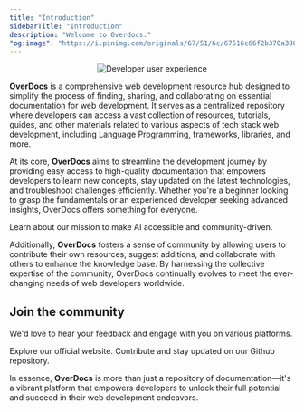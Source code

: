 ```yaml
---
title: "Introduction"
sidebarTitle: "Introduction"
description: "Welcome to Overdocs."
"og:image": "https://i.pinimg.com/originals/67/51/6c/67516c66f2b370a3805e01903b4b8fce.gif"
---
```


<Frame>
    <p align="center">
    <img
        alt="Developer user experience"
        src="https://i.pinimg.com/originals/67/51/6c/67516c66f2b370a3805e01903b4b8fce.gif"
    />
    </p>
</Frame>

**OverDocs** is a comprehensive web development resource hub designed to simplify the process of finding, sharing, and collaborating on essential documentation for web development. It serves as a centralized repository where developers can access a vast collection of resources, tutorials, guides, and other materials related to various aspects of tech stack web development, including Language Programming, frameworks, libraries, and more.

At its core, **OverDocs** aims to streamline the development journey by providing easy access to high-quality documentation that empowers developers to learn new concepts, stay updated on the latest technologies, and troubleshoot challenges efficiently. Whether you're a beginner looking to grasp the fundamentals or an experienced developer seeking advanced insights, OverDocs offers something for everyone.


  <Card title="Our Philosophy" icon="globe" href="/other/philosophy">
    Learn about our mission to make AI accessible and community-driven.
  </Card>


Additionally, **OverDocs** fosters a sense of community by allowing users to contribute their own resources, suggest additions, and collaborate with others to enhance the knowledge base. By harnessing the collective expertise of the community, OverDocs continually evolves to meet the ever-changing needs of web developers worldwide.

## Join the community

We'd love to hear your feedback and engage with you on various platforms.

<CardGroup cols={2}>
  <Card
    title="Overdocs Website"
    icon="browser"
    href="https://overdocs.vercel.app/"
  >
    Explore our official website.
  </Card>
  <Card title="Github" icon="github" href="https://github.com/cahyawibawa/overdocs">
    Contribute and stay updated on our Github repository.
  </Card>
</CardGroup>

In essence, **OverDocs** is more than just a repository of documentation—it's a vibrant platform that empowers developers to unlock their full potential and succeed in their web development endeavors.